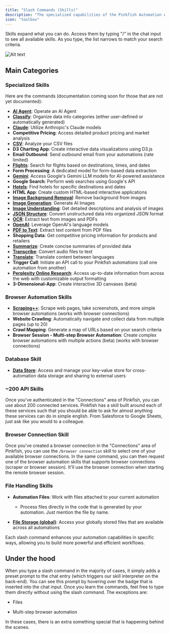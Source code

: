 ```yaml
---
title: "Slash Commands (Skills)"
description: "The specialized capabilities of the Pinkfish Automation Agent"
icon: "toolbox"
---
```


Skills expand what you can do. Access them by typing "/" in the chat input to see all available skills. As you type, the list narrows to match your search criteria.

![Alt text](/images/slash.png "slash commands")

## Main Categories

### Specialized Skills

Here are the commands (documentation coming soon for those that are not yet documented):


- [**AI Agent**](/slash-commands/ai-agent): Operate an AI Agent
- [**Classify**](/slash-commands/classify): Organize data into categories (either user-defined or automatically generated)
- [**Claude**](/slash-commands/claude): Utilize Anthropic's Claude models
- **Competitive Pricing**: Access detailed product pricing and market analysis
- [**CSV**](/slash-commands/csv): Analyze your CSV files
- **D3 Charting App**: Create interactive data visualizations using D3.js
- **Email Outbound**: Send outbound email from your automations (rate limited)
- [**Flights**](/slash-commands/flights): Search for flights based on destinations, times, and dates
- **Form Processing**: A dedicated model for form-based data extraction
- [**Gemini**](/slash-commands/gemini): Access Google's Gemini LLM models for AI-powered assistance
- **Google Search**: Perform web searches using Google's API
- [**Hotels**](/slash-commands/hotels): Find hotels for specific destinations and dates
- **HTML App**: Create custom HTML-based interactive applications
- [**Image Background Removal**](/slash-commands/image-background-removal): Remove background from images
- [**Image Generation**](/slash-commands/image-generation): Generate AI Images
- [**Image Understanding**](/slash-commands/image-understanding): Get detailed descriptions and analysis of images
- [**JSON Structure**](/slash-commands/json-structure): Convert unstructured data into organized JSON format
- [**OCR**](/slash-commands/ocr): Extract text from images and PDFs
- [**OpenAI**](/slash-commands/openai): Leverage OpenAI's language models
- [**PDF to Text**](/slash-commands/pdf-to-text): Extract text content from PDF files
- **Shopping Data**: Get competitive pricing information for products and retailers
- [**Summarize**](/slash-commands/summarize): Create concise summaries of provided data
- [**Transcribe**](/slash-commands/transcribe): Convert audio files to text
- [**Translate**](/slash-commands/translate): Translate content between languages
- **Trigger Call**: Initiate an API call to your Pinkfish automations (call one automation from another)
- [**Perplexity Online Research**](/slash-commands/webresearch): Access up-to-date information from across the web with customizable output formatting
- **3-Dimensional-App**: Create interactive 3D canvases (beta)

### Browser Automation Skills

- [**Scraping++**](/slash-commands/scraping): Scrape web pages, take screenshots, and more simple browser automations (works with browser connections)
- **Website Crawling**: Automatically navigate and collect data from multiple pages (up to 20)
- **Crawl Mapping**: Generate a map of URLs based on your search criteria
- **Browser Session - Multi-step Browser Automation**: Create complex browser automations with multiple actions (beta) (works with browser connections)

### Database Skill

- [**Data Store**](/slash-commands/datastore): Access and manage your key-value store for cross-automation data storage and sharing to external users

### ~200 API Skills

Once you've authenticated in the "Connections" area of Pinkfish, you can use about 200 connected services. Pinkfish has a skill built around each of these services such that you should be able to ask for almost anything these services can do in simple english. From Salesforce to Google Sheets, just ask like you would to a colleague.

### Browser Connection Skill

Once you've created a browser connection in the "Connections" area of Pinkfish, you can use the `/browser connection` skill to select one of your available browser connections. In the same command, you can then request one of the browser automation skills that supports browser connections (scraper or browser session). It'll use the browser connection when starting the remote browser session.

### File Handling Skills

- **Automation Files**: Work with files attached to your current automation

  - Process files directly in the code that is generated by your automation. Just mention the file by name.

- [**File Storage (global)**](/slash-commands/filestorage): Access your globally stored files that are available across all automations

Each slash command enhances your automation capabilities in specific ways, allowing you to build more powerful and efficient workflows.

## Under the hood

When you type a slash command in the majority of cases, it simply adds a preset prompt to the chat entry (which triggers our skill interpreter on the back-end). You can see this prompt by hovering over the badge that is inserted into the chat input. Once you learn the commands, feel free to type them directly without using the slash command. The exceptions are:

- Files

- Multi-step browser automation

In these cases, there is an extra something special that is happening behind the scenes.
